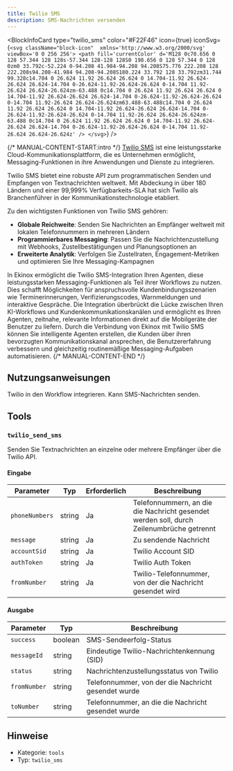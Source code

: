 ```yaml
---
title: Twilio SMS
description: SMS-Nachrichten versenden
---
```



<BlockInfoCard 
  type="twilio_sms"
  color="#F22F46"
  icon={true}
  iconSvg={`<svg className="block-icon"  xmlns='http://www.w3.org/2000/svg' viewBox='0 0 256 256'>
      <path
        fill='currentColor'
        d='M128 0c70.656 0 128 57.344 128 128s-57.344 128-128 128S0 198.656 0 128 57.344 0 128 0zm0 33.792c-52.224 0-94.208 41.984-94.208 94.208S75.776 222.208 128 222.208s94.208-41.984 94.208-94.208S180.224 33.792 128 33.792zm31.744 99.328c14.704 0 26.624 11.92 26.624 26.624 0 14.704-11.92 26.624-26.624 26.624-14.704 0-26.624-11.92-26.624-26.624 0-14.704 11.92-26.624 26.624-26.624zm-63.488 0c14.704 0 26.624 11.92 26.624 26.624 0 14.704-11.92 26.624-26.624 26.624-14.704 0-26.624-11.92-26.624-26.624 0-14.704 11.92-26.624 26.624-26.624zm63.488-63.488c14.704 0 26.624 11.92 26.624 26.624 0 14.704-11.92 26.624-26.624 26.624-14.704 0-26.624-11.92-26.624-26.624 0-14.704 11.92-26.624 26.624-26.624zm-63.488 0c14.704 0 26.624 11.92 26.624 26.624 0 14.704-11.92 26.624-26.624 26.624-14.704 0-26.624-11.92-26.624-26.624 0-14.704 11.92-26.624 26.624-26.624z'
      />
    </svg>`}
/>

{/* MANUAL-CONTENT-START:intro */}
[Twilio SMS](https://www.twilio.com/en-us/sms) ist eine leistungsstarke Cloud-Kommunikationsplattform, die es Unternehmen ermöglicht, Messaging-Funktionen in ihre Anwendungen und Dienste zu integrieren.

Twilio SMS bietet eine robuste API zum programmatischen Senden und Empfangen von Textnachrichten weltweit. Mit Abdeckung in über 180 Ländern und einer 99,999% Verfügbarkeits-SLA hat sich Twilio als Branchenführer in der Kommunikationstechnologie etabliert.

Zu den wichtigsten Funktionen von Twilio SMS gehören:

- **Globale Reichweite**: Senden Sie Nachrichten an Empfänger weltweit mit lokalen Telefonnummern in mehreren Ländern
- **Programmierbares Messaging**: Passen Sie die Nachrichtenzustellung mit Webhooks, Zustellbestätigungen und Planungsoptionen an
- **Erweiterte Analytik**: Verfolgen Sie Zustellraten, Engagement-Metriken und optimieren Sie Ihre Messaging-Kampagnen

In Ekinox ermöglicht die Twilio SMS-Integration Ihren Agenten, diese leistungsstarken Messaging-Funktionen als Teil ihrer Workflows zu nutzen. Dies schafft Möglichkeiten für anspruchsvolle Kundenbindungsszenarien wie Terminerinnerungen, Verifizierungscodes, Warnmeldungen und interaktive Gespräche. Die Integration überbrückt die Lücke zwischen Ihren KI-Workflows und Kundenkommunikationskanälen und ermöglicht es Ihren Agenten, zeitnahe, relevante Informationen direkt auf die Mobilgeräte der Benutzer zu liefern. Durch die Verbindung von Ekinox mit Twilio SMS können Sie intelligente Agenten erstellen, die Kunden über ihren bevorzugten Kommunikationskanal ansprechen, die Benutzererfahrung verbessern und gleichzeitig routinemäßige Messaging-Aufgaben automatisieren.
{/* MANUAL-CONTENT-END */}

## Nutzungsanweisungen

Twilio in den Workflow integrieren. Kann SMS-Nachrichten senden.

## Tools

### `twilio_send_sms`

Senden Sie Textnachrichten an einzelne oder mehrere Empfänger über die Twilio API.

#### Eingabe

| Parameter | Typ | Erforderlich | Beschreibung |
| --------- | ---- | -------- | ----------- |
| `phoneNumbers` | string | Ja | Telefonnummern, an die die Nachricht gesendet werden soll, durch Zeilenumbrüche getrennt |
| `message` | string | Ja | Zu sendende Nachricht |
| `accountSid` | string | Ja | Twilio Account SID |
| `authToken` | string | Ja | Twilio Auth Token |
| `fromNumber` | string | Ja | Twilio-Telefonnummer, von der die Nachricht gesendet wird |

#### Ausgabe

| Parameter | Typ | Beschreibung |
| --------- | ---- | ----------- |
| `success` | boolean | SMS-Sendeerfolg-Status |
| `messageId` | string | Eindeutige Twilio-Nachrichtenkennung \(SID\) |
| `status` | string | Nachrichtenzustellungsstatus von Twilio |
| `fromNumber` | string | Telefonnummer, von der die Nachricht gesendet wurde |
| `toNumber` | string | Telefonnummer, an die die Nachricht gesendet wurde |

## Hinweise

- Kategorie: `tools`
- Typ: `twilio_sms`
